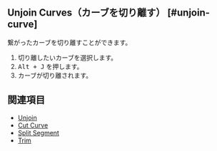 
## Unjoin Curves（カーブを切り離す） [#unjoin-curve]

<Reference shortcut="Alt + J" command="Unjoin Curves" button="" />

繋がったカーブを切り離すことができます。

1. 切り離したいカーブを選択します。
2. <kbd>Alt + J</kbd> を押します。
3. カーブが切り離されます。

## 関連項目
- [Unjoin](../unjoin)
- [Cut Curve](./cut-curve)
- [Split Segment](./split-segment)
- [Trim](./trim)








